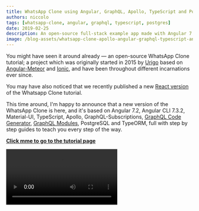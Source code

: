 ```yaml
---
title: WhatsApp Clone using Angular, GraphQL, Apollo, TypeScript and PostgreSQL
authors: niccolo
tags: [whatsapp-clone, angular, graphql, typescript, postgres]
date: 2019-02-25
description: An open-source full-stack example app made with Angular 7.2, TypeScript, GraphQL Subscriptions, GraphQL Code Generator, GraphQL Modules, PostgreSQL and TypeORM.
image: /blog-assets/whatsapp-clone-apollo-angular-graphql-typescript-and-postgresql/cover.jpeg
---
```


You might have seen it around already — an open-source WhatsApp Clone tutorial; a project which was originally started in 2015 by [Urigo](https://github.com/urigo) based on [Angular-Meteor](https://angular-meteor.com/tutorials/whatsapp2-tutorial) and [Ionic](https://ionicframework.com), and have been throughout different incarnations ever since.

You may have also noticed that we recently published a new [React version](/blog/whatsapp-clone-react-hooks-graphql-typescript-and-postgresql) of the Whatsapp Clone tutorial.

This time around, I'm happy to announce that a new version of the WhatsApp Clone is here, and it's based on Angular 7.2, Angular CLI 7.3.2, Material-UI, TypeScript, Apollo, GraphQL-Subscriptions, [GraphQL Code Generator](https://graphql-code-generator.com), [GraphQL Modules](https://graphql-modules.com), PostgreSQL and TypeORM, full with step by step guides to teach you every step of the way.

[**Click mme to go to the tutorial page**](https://tortilla.academy/Urigo/whatsapp-textrepo-angularcli-express)

<Video src="/blog-assets/whatsapp-clone-apollo-angular-graphql-typescript-and-postgresql/app.webm" />

## What Is It Good for?

This app was built with all the latest and hottest technologies out there. The purpose is simple — it should be a guideline for building a proper app, thus we thought very carefully about the design patterns and architecture used in it, plus, we made sure to cover all communication methods with a GraphQL-back-end in different variations (query, mutation, subscription). This way whenever you're looking to start a new app, maintain an existing one or upgrade your dev-stack, the WhatsApp-clone can be a great source to start with! It's full stack and has a complete flow.

## Why Did We Choose This Dev-Stack?

Angular, GraphQL, Apollo, PostgreSQL and TypeScript for obvious reasons — they are backed by a strong ecosystem that grows rapidly. These technologies can be used in endless variations, and there's no one way which is the most right of doing so, but we chose a way that makes the most sense for us and that we truly believe in when it comes to building apps. We've connected it all with TypeORM, GraphQL-Code-Generator, GraphQL-Modules for the following reasons:

- The GraphQL back-end was implemented using **GraphQL-Modules** where logic was splitted into feature based modules. GraphQL-Modules is a library which provides you with the ability to manage and maintain your GraphQL schema in a scalable and reusable way. Not once nor twice I have seen people who struggle with that and get tangled upon their own creation, and with GraphQL-Modules where you have a very defined structure, this problem can be easily solved. You can read more in [this series of 7 blog posts about it](/blog/graphql-modules).
- Every GraphQL/TypeScript definition was automatically generated with GraphQL-Code-Generator using a single command call. There's no need to maintain the same thing twice if it already exists in one way or another. This way you don't have to write TypeScript type definitions for your all your server responses, you get ready-to-use — fully typed Angular services, GraphQL resolvers and GraphQL types.
- The new version of Angular 7.2 was used with the Angular Material UI and Angular CLI 7.3.2 (and we'll keep updating the tutorial with the latest versions)
- We used TypeORM to correctly split the logic of the entities in the database and define the relationships between them. ORMs are controversial these days, but they can help a lot in some cases, and we thought a good example could be valuable to the community.

## What to Expect?

- Basic authentication.
- Image uploading with [Cloudinary](https://cloudinary.com).
- Live updates with GraphQL Subscriptions.
- Zero latency even on the slowest network thanks to Apollo's Cache

The tutorial goes through every aspect of building the app, starting from the very basics. We will start building a very simple server with a fake db, then we will introduce Authentication, Subscriptions, a real database backed by PostgreSQL and TypeORM plus advanced tooling like GraphQL Code Generator and GraphQL Modules.

This can be extremely useful for those who have little to no background in one of the technologies in our dev-stack.

## What's Next?

Right now we implemented a simple REST-based [Passport](http://passportjs.org) authentication, but we already have PRs for [Accounts-JS](https://github.com/accounts-js/accounts) based authentication which will use the GraphQL endpoint instead of traditional REST ones. An additional chapter about Pagination is also expected, as well as a “Performance” chapter tackling the N+1 problem with GraphQL. Our backend has been designed to handle way more features than the ones currently implemented, so be ready because features like the Whatsapp blue ticks are going to land on our clone very soon.

## Keep up to Date

This tutorial was written using [Tortilla — the Tutorial framework](https://tortilla.academy).

This means that we will keep upgrading the tutorial with the latest versions of Angular and the other libraries, and instead of doing the same tutorial all over again, you will get a [git-diff](https://tortilla.academy/Urigo/whatsapp-textrepo-angularcli-express/master/1.4.0/diff/2.0.0) of how to upgrade the existing tutorial! We care about your time as a developer.

## Influence

We want to hear your opinions!

Should we choose another library and technology over another? Could we write the code better/cleaner? Should we add a specific feature to the app? We want to hear it all!

Please tell us now, so we could integrate your feedback on the tutorial itself!

We keep evolving the stack and as the tutorial is based on git commits, we can create the same clone with different tech-stacks and compare them on this real app using code diffs.

Soon we will also release yet another version of the Whatsapp Clone, using [Ionic](https://ionicframework.com), [Stencil](https://stenciljs.com) and Web Components.

If you are good at creating screencast and videos, we would love your help in creating videos for some chapters.

Everything is completely free and open source, and we want your help and (**not financial**) contribution!

Best place would be to open an issue or create a PR on the repositories:

- Server — [Urigo/WhatsApp-Clone-Server](https://github.com/Urigo/WhatsApp-Clone-server)
- Client — [Urigo/WhatsApp-Clone-Client-Angular](https://github.com/Urigo/whatsapp-client-angularcli-material)

Again, all types of feedback is welcome, write freely!

See you in the tutorial!
